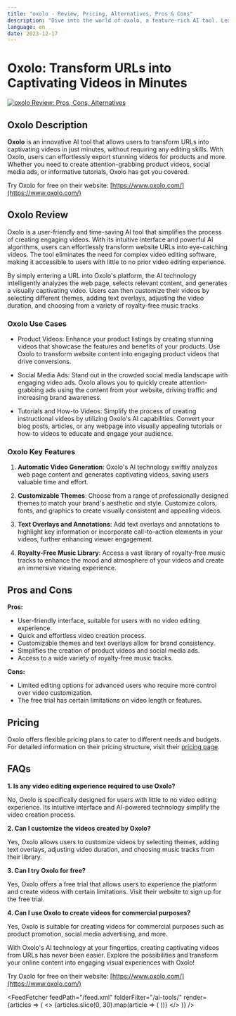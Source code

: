 ```yaml
---
title: "oxolo - Review, Pricing, Alternatives, Pros & Cons"
description: "Dive into the world of oxolo, a feature-rich AI tool. Learn about its features, pricing, and how it's making an impact. Don't miss out!"
language: en
date: 2023-12-17
---
```

        
# Oxolo: Transform URLs into Captivating Videos in Minutes


<BlogHeader />


[![oxolo Review: Pros, Cons, Alternatives](/ai-tools/oxolo.png)](https://www.oxolo.com/)



## Oxolo Description

**Oxolo** is an innovative AI tool that allows users to transform URLs into captivating videos in just minutes, without requiring any editing skills. With Oxolo, users can effortlessly export stunning videos for products and more. Whether you need to create attention-grabbing product videos, social media ads, or informative tutorials, Oxolo has got you covered.

Try Oxolo for free on their website: [https://www.oxolo.com/](https://www.oxolo.com/)

## Oxolo Review

Oxolo is a user-friendly and time-saving AI tool that simplifies the process of creating engaging videos. With its intuitive interface and powerful AI algorithms, users can effortlessly transform website URLs into eye-catching videos. The tool eliminates the need for complex video editing software, making it accessible to users with little to no prior video editing experience.

By simply entering a URL into Oxolo's platform, the AI technology intelligently analyzes the web page, selects relevant content, and generates a visually captivating video. Users can then customize their videos by selecting different themes, adding text overlays, adjusting the video duration, and choosing from a variety of royalty-free music tracks.

### Oxolo Use Cases

- Product Videos: Enhance your product listings by creating stunning videos that showcase the features and benefits of your products. Use Oxolo to transform website content into engaging product videos that drive conversions.

- Social Media Ads: Stand out in the crowded social media landscape with engaging video ads. Oxolo allows you to quickly create attention-grabbing ads using the content from your website, driving traffic and increasing brand awareness.

- Tutorials and How-to Videos: Simplify the process of creating instructional videos by utilizing Oxolo's AI capabilities. Convert your blog posts, articles, or any webpage into visually appealing tutorials or how-to videos to educate and engage your audience.

### Oxolo Key Features

1. **Automatic Video Generation**: Oxolo's AI technology swiftly analyzes web page content and generates captivating videos, saving users valuable time and effort.

2. **Customizable Themes**: Choose from a range of professionally designed themes to match your brand's aesthetic and style. Customize colors, fonts, and graphics to create visually consistent and appealing videos.

3. **Text Overlays and Annotations**: Add text overlays and annotations to highlight key information or incorporate call-to-action elements in your videos, further enhancing viewer engagement.

4. **Royalty-Free Music Library**: Access a vast library of royalty-free music tracks to enhance the mood and atmosphere of your videos and create an immersive viewing experience.

## Pros and Cons

**Pros:**

- User-friendly interface, suitable for users with no video editing experience.
- Quick and effortless video creation process.
- Customizable themes and text overlays allow for brand consistency.
- Simplifies the creation of product videos and social media ads.
- Access to a wide variety of royalty-free music tracks.

**Cons:**

- Limited editing options for advanced users who require more control over video customization.
- The free trial has certain limitations on video length or features.

## Pricing

Oxolo offers flexible pricing plans to cater to different needs and budgets. For detailed information on their pricing structure, visit their [pricing page](https://www.oxolo.com/pricing).

## FAQs

**1. Is any video editing experience required to use Oxolo?**

No, Oxolo is specifically designed for users with little to no video editing experience. Its intuitive interface and AI-powered technology simplify the video creation process.

**2. Can I customize the videos created by Oxolo?**

Yes, Oxolo allows users to customize videos by selecting themes, adding text overlays, adjusting video duration, and choosing music tracks from their library.

**3. Can I try Oxolo for free?**

Yes, Oxolo offers a free trial that allows users to experience the platform and create videos with certain limitations. Visit their website to sign up for the free trial.

**4. Can I use Oxolo to create videos for commercial purposes?**

Yes, Oxolo is suitable for creating videos for commercial purposes such as product promotion, social media advertising, and more.

With Oxolo's AI technology at your fingertips, creating captivating videos from URLs has never been easier. Explore the possibilities and transform your online content into engaging visual experiences with Oxolo!

Try Oxolo for free on their website: [https://www.oxolo.com/](https://www.oxolo.com/)


<AdComponent />


<FeedFetcher feedPath="/feed.xml" folderFilter="/ai-tools/" render={articles => (
    <>
        <Cards>
            {articles.slice(0, 30).map(article => (
                <Card key={article.link} title={article.title} href={article.link} />
            ))}
        </Cards>
    </>
)} />

